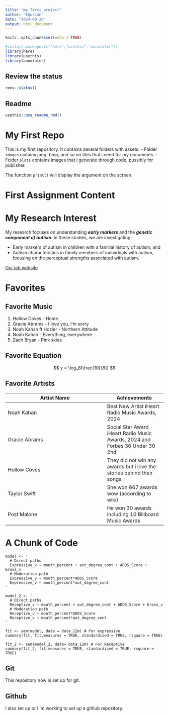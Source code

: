 ```yaml
---
title: "my_first_project"
author: "Egurcan"
date: "2024-09-20"
output: html_document
---
```


```r
knitr::opts_chunk$set(echo = TRUE)
```

```r
#install.packages(c("here","usethis","annotater"))
library(here)
library(usethis)
library(annotater)
```

## Review the status
```r
renv::status()
```

## Readme
```r
usethis::use_readme_rmd()
```

# My First Repo
<!-- badgers:start -->
<!-- badgers:end -->

This is my first repository. It contains several folders with assets.
- Folder `images` cıntains jpeg, bmp, and so on files that i need for my documents.
- Folder `plots` contains images that i generate through code, pussibly for publisher.

The function `print()` will display the argument on the screen. 

# First Assignment Content
# My Research Interest
My research focuses on understanding **_early markers_** and the **_genetic component of autism_**. 
In these studies, we are investigating;

- Early markers of autism in children with a familial history of autism, and 
- Autism characteristics in family members of individuals with autism, focusing on the perceptual strengths associated with autism.

[Our lab website](https://pnb.mcmaster.ca/rutherford/)


# Favorites
## Favorite Music
1. Hollow Coves - Home
2. Gracie Abrams - I love you, I'm sorry
3. Noah Kahan ft Hozier - Northern Attitude
4. Noah Kahan - Everything, everywhere
5. Zach Bryan - Pink skies

## Favorite Equation
$$
y =  \log_8(\frac{10}{8})
$$

## Favorite Artists
Artist Name | Achievements 
----------| ------
Noah Kahan | Best New Artist iHeart Radio Music Awards, 2024
Gracie Abrams | Social Star Award iHeart Radio Music Awards, 2024 and Forbes	30 Under 30	2nd
Hollow Coves | They did not win any awards but i love the stories behind their songs
Taylor Swift | She won 667 awards wow (according to wiki)
Post Malone | He won 30 awards including 10 Billboard Music Awards

# A Chunk of Code
```
model <- '
  # Direct paths
  Expressive_v ~ mouth_percent + aut_degree_cont + ADOS_Score + Gross_v 
  # Moderation path
  Expressive_v ~ mouth_percent*ADOS_Score
  Expressive_v ~ mouth_percent*aut_degree_cont
'

model_2 <- '
  # Direct paths
  Receptive_v ~ mouth_percent + aut_degree_cont + ADOS_Score + Gross_v 
  # Moderation path
  Receptive_v ~ mouth_percent*ADOS_Score
  Receptive_v ~ mouth_percent*aut_degree_cont
'

fit <- sem(model, data = data_12m) # For expressive
summary(fit, fit.measures = TRUE, standardized = TRUE, rsquare = TRUE)

fit_2 <- sem(model_2, data= data_12m) # For Receptive
summary(fit_2, fit.measures = TRUE, standardized = TRUE, rsquare = TRUE)
```

## Git 
This repository now is set up for git.

## Github
I also set up or I 'm working to set up a github repository.
